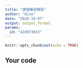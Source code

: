 ---
title: "課堂練習模版"
author: "Dino"
date: "2020-10-07"
output: output_format
params:
  id: "410973033"
---

```{r setup, include=FALSE}
knitr::opts_chunk$set(echo = TRUE)
```

## Your code

```{r}

```

